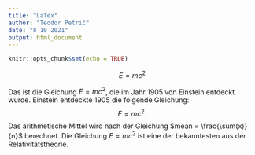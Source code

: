 ```yaml
---
title: "LaTex"
author: "Teodor Petrič"
date: "8 10 2021"
output: html_document
---
```


```r
knitr::opts_chunk$set(echo = TRUE)
```

$$E=mc^2$$

Das ist die Gleichung $E=mc^2$, die im Jahr 1905 von Einstein entdeckt wurde. Einstein entdeckte 1905 die folgende Gleichung: $$E=mc^2.$$ Das arithmetische Mittel wird nach der Gleichung $mean = \frac{\sum(x)}{n}$ berechnet. Die Gleichung $E=mc^2$ ist eine der bekanntesten aus der Relativitätstheorie.
